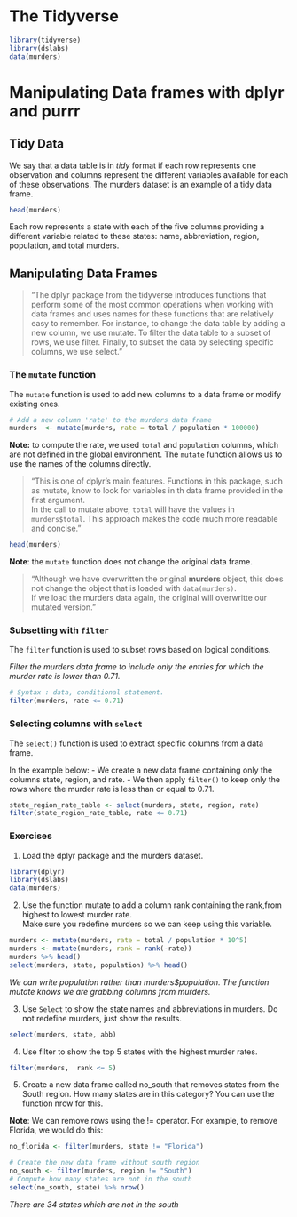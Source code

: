 # The Tidyverse

```r
library(tidyverse)
library(dslabs)
data(murders)
```

# Manipulating Data frames with dplyr and purrr

## Tidy Data

We say that a data table is in *tidy* format if each row represents one observation and columns
represent the different variables available for each of these observations.
The murders dataset is an example of a tidy data frame.

```r
head(murders)
```

Each row represents a state with each of the five columns providing a different variable related
to these states: name, abbreviation, region, population, and total murders.

## Manipulating Data Frames

>"The dplyr package from the tidyverse introduces functions that perform some of the most
common operations when working with data frames and uses names for these functions that
are relatively easy to remember. For instance, to change the data table by adding a new
column, we use mutate. To filter the data table to a subset of rows, we use filter. Finally,
to subset the data by selecting specific columns, we use select."


### The `mutate` function
The `mutate` function is used to add new columns to a data frame or modify existing ones.

```r
# Add a new column 'rate' to the murders data frame
murders  <- mutate(murders, rate = total / population * 100000)
```

**Note:** to compute the rate, we used `total` and `population` columns, which are not defined in the
global environment. The `mutate` function allows us to use the names of the columns directly.

>"This is one of dplyr's main features. Functions in this package, such as mutate, know to look for variables in th data frame provided in the first argument.  
In the call to mutate above, `total` will have the values in `murders$total`. This approach makes the code much more readable and concise."


```r
head(murders)
```

**Note**: the `mutate` function does not change the original data frame.  

>"Although we have overwritten the original **murders** object, this does not change the object that is loaded with `data(murders)`.  
If we load the murders data again, the original will overwritte our mutated version."

### Subsetting with `filter`
The `filter` function is used to subset rows based on logical conditions.

*Filter the murders data frame to include only the entries for which the murder rate is lower than 0.71.*

```r
# Syntax : data, conditional statement.
filter(murders, rate <= 0.71)
```

### Selecting columns with `select`

The `select()` function is used to extract specific columns from a data frame.

In the example below:
- We create a new data frame containing only the columns state, region, and rate.
- We then apply `filter()` to keep only the rows where the murder rate is less than or equal to 0.71.

```r
state_region_rate_table <- select(murders, state, region, rate)
filter(state_region_rate_table, rate <= 0.71)
```

### Exercises

1. Load the dplyr package and the murders dataset.
```r
library(dplyr)
library(dslabs)
data(murders)
```

2. Use the function mutate to add a column rank containing the rank,from highest to lowest murder rate.  
Make sure you redefine murders so we can keep using this variable.
```r
murders <- mutate(murders, rate = total / population * 10^5)
murders <- mutate(murders, rank = rank(-rate))
murders %>% head()
select(murders, state, population) %>% head()
```
*We can write population rather than murders$population. The function mutate knows we are grabbing columns from murders.*


3. Use `Select` to show the state names and abbreviations in murders. Do not redefine murders, just show the results.

```r
select(murders, state, abb)
```

4. Use filter to show the top 5 states with the highest murder rates.

```r
filter(murders,  rank <= 5)
```

5. Create a new data frame called no_south that removes states from the South region. How
many states are in this category? You can use the function nrow for this.

**Note**: We can remove rows using the != operator. For example, to remove Florida, we would do
this:
```r
no_florida <- filter(murders, state != "Florida")
```

```r
# Create the new data frame without south region
no_south <- filter(murders, region != "South")
# Compute how many states are not in the south
select(no_south, state) %>% nrow()
```

*There are 34 states which are not in the south*

